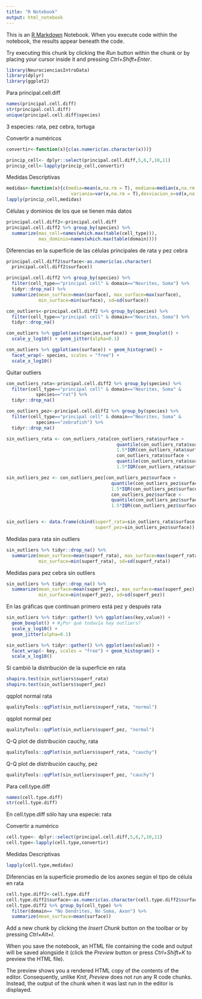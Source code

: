 ```yaml
---
title: "R Notebook"
output: html_notebook
---
```


This is an [R Markdown](http://rmarkdown.rstudio.com) Notebook. When you execute code within the notebook, the results appear beneath the code. 

Try executing this chunk by clicking the *Run* button within the chunk or by placing your cursor inside it and pressing *Ctrl+Shift+Enter*. 

```r
library(NeurocienciasIntroData)
library(dplyr)
library(ggplot2)
```

Para principal.cell.diff
```r
names(principal.cell.diff)
str(principal.cell.diff)
unique(principal.cell.diff$species)
```
3 especies: rata, pez cebra, tortuga


Convertir a numéricos
```r
convertir<-function(x){c(as.numeric(as.character(x)))}

princip_cell<- dplyr::select(principal.cell.diff,5,6,7,10,11)
princip_cell<-lapply(princip_cell,convertir)
```


Medidas Descriptivas
```r
medidas<-function(x){c(media=mean(x,na.rm = T), mediana=median(x,na.rm = T),
                        varianza=var(x,na.rm = T),desviacion_e=sd(x,na.rm = T))}
lapply(princip_cell,medidas)
```

Células y dominios de los que se tienen más datos
```r
principal.cell.diff2<-principal.cell.diff
principal.cell.diff2 %>% group_by(species) %>%
  summarize(mas_cell=names(which.max(table(cell_type))),
            mas_dominio=names(which.max(table(domain))))
```



Diferencias en la superficie de las células principales de rata y pez cebra
```r
principal.cell.diff2$surface<-as.numeric(as.character(
  principal.cell.diff2$surface))

principal.cell.diff2 %>% group_by(species) %>% 
  filter(cell_type=="principal cell" & domain=="Neurites, Soma") %>% 
  tidyr::drop_na() %>%
  summarize(mean_surface=mean(surface), max_surface=max(surface), 
            min_surface=min(surface), sd=sd(surface))

con_outliers<-principal.cell.diff2 %>% group_by(species) %>% 
  filter(cell_type=="principal cell" & domain=="Neurites, Soma") %>% 
  tidyr::drop_na()
```


```r
con_outliers %>% ggplot(aes(species,surface)) + geom_boxplot() + 
  scale_y_log10() + geom_jitter(alpha=0.1)
```
```r
con_outliers %>% ggplot(aes(surface)) + geom_histogram() + 
  facet_wrap(~ species, scales = "free") +
  scale_x_log10()
```

Quitar outliers
```r
con_outliers_rata<-principal.cell.diff2 %>% group_by(species) %>%
  filter(cell_type=="principal cell" & domain=="Neurites, Soma" & 
           species=="rat") %>%
  tidyr::drop_na()

con_outliers_pez<-principal.cell.diff2 %>% group_by(species) %>%
  filter(cell_type=="principal cell" & domain=="Neurites, Soma" & 
           species=="zebrafish") %>%
  tidyr::drop_na()

sin_outliers_rata <- con_outliers_rata[con_outliers_rata$surface > 
                                         quantile(con_outliers_rata$surface, .25) - 
                                         1.5*IQR(con_outliers_rata$surface) & 
                                         con_outliers_rata$surface < 
                                         quantile(con_outliers_rata$surface, .75) + 
                                         1.5*IQR(con_outliers_rata$surface), ]

sin_outliers_pez <- con_outliers_pez[con_outliers_pez$surface > 
                                       quantile(con_outliers_pez$surface, .25) -
                                       1.5*IQR(con_outliers_pez$surface) & 
                                       con_outliers_pez$surface < 
                                       quantile(con_outliers_pez$surface, .75) + 
                                       1.5*IQR(con_outliers_pez$surface), ]


sin_outliers <- data.frame(cbind(superf_rata=sin_outliers_rata$surface,
                                 superf_pez=sin_outliers_pez$surface))
```

Medidas para rata sin outliers
```r
sin_outliers %>% tidyr::drop_na() %>%
  summarize(mean_surface=mean(superf_rata), max_surface=max(superf_rata), 
            min_surface=min(superf_rata), sd=sd(superf_rata))
```


Medidas para pez cebra sin outliers
```r
sin_outliers %>% tidyr::drop_na() %>%
  summarize(mean_surface=mean(superf_pez), max_surface=max(superf_pez), 
            min_surface=min(superf_pez), sd=sd(superf_pez))
```



En las gráficas que continuan primero está pez y después rata
```r
sin_outliers %>% tidyr::gather() %>% ggplot(aes(key,value)) +
  geom_boxplot() + #¿Por qué todavía hay outliers?
  scale_y_log10() +
  geom_jitter(alpha=0.1)
```
```r
sin_outliers %>% tidyr::gather() %>% ggplot(aes(value)) +
  facet_wrap(~ key, scales = "free") + geom_histogram() +
  scale_x_log10()
```
Sí cambió la distribución de la superficie en rata




```r
shapiro.test(sin_outliers$superf_rata)
shapiro.test(sin_outliers$superf_pez)
```


qqplot normal rata
```r
qualityTools::qqPlot(sin_outliers$superf_rata, "normal")
```



qqplot normal pez
```r
qualityTools::qqPlot(sin_outliers$superf_pez, "normal")
```


Q-Q plot de distribución cauchy, rata
```r
qualityTools::qqPlot(sin_outliers$superf_rata, "cauchy")
```

Q-Q plot de distribución cauchy, pez
```r
qualityTools::qqPlot(sin_outliers$superf_pez, "cauchy")
```






Para cell.type.diff
```r
names(cell.type.diff)
str(cell.type.diff)
```
En cell.type.diff sólo hay una especie: rata



Convertir a numérico
```r
cell.type<- dplyr::select(principal.cell.diff,5,6,7,10,11)
cell.type<-lapply(cell.type,convertir)
```

Medidas Descriptivas
```r
lapply(cell.type,medidas)
```



Diferencias en la superficie promedio de los axones según el tipo de célula en rata
```r
cell.type.diff2<-cell.type.diff
cell.type.diff2$surface<-as.numeric(as.character(cell.type.diff2$surface))
cell.type.diff2 %>% group_by(cell_type) %>%
  filter(domain== "No Dendrites, No Soma, Axon") %>% 
  summarize(mean_surface=mean(surface))
```


Add a new chunk by clicking the *Insert Chunk* button on the toolbar or by pressing *Ctrl+Alt+I*.

When you save the notebook, an HTML file containing the code and output will be saved alongside it (click the *Preview* button or press *Ctrl+Shift+K* to preview the HTML file).

The preview shows you a rendered HTML copy of the contents of the editor. Consequently, unlike *Knit*, *Preview* does not run any R code chunks. Instead, the output of the chunk when it was last run in the editor is displayed.
